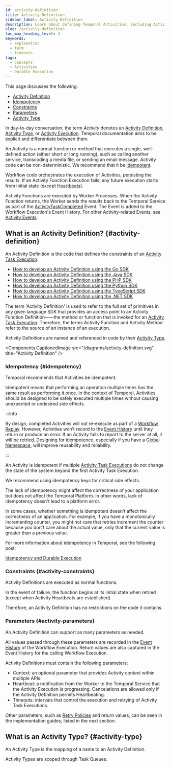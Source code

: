 ```yaml
---
id: activity-definition
title: Activity Definition
sidebar_label: Activity Definition
description: Learn about defining Temporal Activities, including Activity Types, parameters, and implementation details.
slug: /activity-definition
toc_max_heading_level: 4
keywords:
  - explanation
  - term
  - timeouts
tags:
  - Concepts
  - Activities
  - Durable Execution
---
```



This page discusses the following: 
- [Activity Definition](#activity-definition)
- [Idempotency](#idempotency)
- [Constraints](#activity-constraints)
- [Parameters](#activity-parameters)
- [Activity Type](#activity-type)

In day-to-day conversation, the term _Activity_ denotes an [Activity Definition](/activity-definition), [Activity Type](/activity-definition#activity-type), or [Activity Execution](/activity-execution).
Temporal documentation aims to be explicit and differentiate between them.

An Activity is a normal function or method that executes a single, well-defined action (either short or long running), such as calling another service, transcoding a media file, or sending an email message.
Activity code can be non-deterministic.
We recommend that it be [idempotent](/activity-definition#idempotency).

Workflow code orchestrates the execution of Activities, persisting the results.
If an Activity Function Execution fails, any future execution starts from initial state (except [Heartbeats](/encyclopedia/detecting-activity-failures#activity-heartbeat)).

Activity Functions are executed by Worker Processes.
When the Activity Function returns, the Worker sends the results back to the Temporal Service as part of the [ActivityTaskCompleted](/references/events#activitytaskcompleted) Event.
The Event is added to the Workflow Execution's Event History.
For other Activity-related Events, see [Activity Events](/workflows#activity-events).

## What is an Activity Definition? {#activity-definition}

An Activity Definition is the code that defines the constraints of an [Activity Task Execution](/tasks#activity-task-execution).

- [How to develop an Activity Definition using the Go SDK](/develop/go/core-application#activity-definition)
- [How to develop an Activity Definition using the Java SDK](/develop/java/core-application#develop-activities)
- [How to develop an Activity Definition using the PHP SDK](/develop/php/core-application#develop-activities)
- [How to develop an Activity Definition using the Python SDK](/develop/python/core-application#develop-activities)
- [How to develop an Activity Definition using the TypeScript SDK](/develop/typescript/core-application#develop-activities)
- [How to develop an Activity Definition using the .NET SDK](/develop/dotnet/core-application#develop-activity)

The term 'Activity Definition' is used to refer to the full set of primitives in any given language SDK that provides an access point to an Activity Function Definition——the method or function that is invoked for an [Activity Task Execution](/tasks#activity-task-execution).
Therefore, the terms Activity Function and Activity Method refer to the source of an instance of an execution.

Activity Definitions are named and referenced in code by their [Activity Type](/activity-definition#activity-type).

<Components.CaptionedImage
    src="/diagrams/activity-definition.svg"
    title="Activity Definition"
    />

### Idempotency {#idempotency}

Temporal recommends that Activities be idempotent.

Idempotent means that performing an operation multiple times has the same result as performing it once.
In the context of Temporal, Activities should be designed to be safely executed multiple times without causing unexpected or undesired side effects.

:::info

By design, completed Activities will not re-execute as part of a [Workflow Replay](/workflows#replays). However, Activities won’t record to the [Event History](/encyclopedia/retry-policies#event-history) until they return or produce an error. If an Activity fails to report to the server at all, it will be retried. Designing for idempotence, especially if you have a [Global Namespace](/global-namespace), will improve reusability and reliability.

:::

An Activity is idempotent if multiple [Activity Task Executions](/tasks#activity-task-execution) do not change the state of the system beyond the first Activity Task Execution.

We recommend using idempotency keys for critical side effects.

The lack of idempotency might affect the correctness of your application but does not affect the Temporal Platform.
In other words, lack of idempotency doesn't lead to a platform error.

In some cases, whether something is idempotent doesn't affect the correctness of an application.
For example, if you have a monotonically incrementing counter, you might not care that retries increment the counter because you don't care about the actual value, only that the current value is greater than a previous value.

For more information about idempotency in Temporal, see the following post:

[Idempotency and Durable Execution](https://temporal.io/blog/idempotency-and-durable-execution)

### Constraints {#activity-constraints}

Activity Definitions are executed as normal functions.

In the event of failure, the function begins at its initial state when retried (except when Activity Heartbeats are established).

Therefore, an Activity Definition has no restrictions on the code it contains.

### Parameters {#activity-parameters}

An Activity Definition can support as many parameters as needed.

All values passed through these parameters are recorded in the [Event History](/workflows#event-history) of the Workflow Execution.
Return values are also captured in the Event History for the calling Workflow Execution.

Activity Definitions must contain the following parameters:

- Context: an optional parameter that provides Activity context within multiple APIs.
- Heartbeat: a notification from the Worker to the Temporal Service that the Activity Execution is progressing. Cancelations are allowed only if the Activity Definition permits Heartbeating.
- Timeouts: intervals that control the execution and retrying of Activity Task Executions.

Other parameters, such as [Retry Policies](/encyclopedia/retry-policies) and return values, can be seen in the implementation guides, listed in the next section.

## What is an Activity Type? {#activity-type}

An Activity Type is the mapping of a name to an Activity Definition.

Activity Types are scoped through Task Queues.